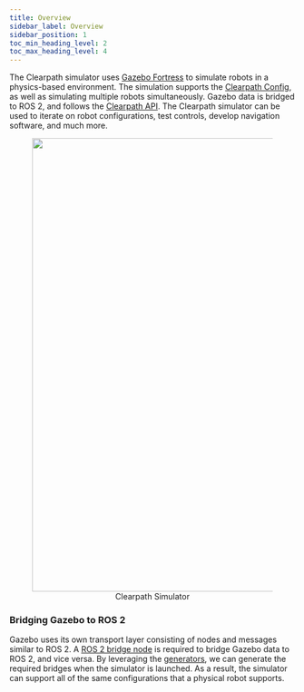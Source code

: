 ```yaml
---
title: Overview
sidebar_label: Overview
sidebar_position: 1
toc_min_heading_level: 2
toc_max_heading_level: 4
---
```


The Clearpath simulator uses [Gazebo Fortress](https://gazebosim.org/home) to simulate robots in a physics-based environment. The simulation
supports the [Clearpath Config](../overview#terminology), as well as simulating multiple robots simultaneously. Gazebo data is bridged to ROS 2, and follows the [Clearpath API](../api/overview).
The Clearpath simulator can be used to iterate on robot configurations, test controls, develop navigation software, and much more.

<center>
  <figure>
    <img
      src="/img/tutorials/simulation/simulation.png"
      width="800"
    />
    <figcaption>Clearpath Simulator</figcaption>
  </figure>
</center>

### Bridging Gazebo to ROS 2

Gazebo uses its own transport layer consisting of nodes and messages similar to ROS 2. A [ROS 2 bridge node](https://github.com/gazebosim/ros_gz/tree/humble/ros_gz_bridge) is required to bridge Gazebo data to ROS 2, and vice versa. By leveraging the [generators](../config/generators), we can generate the required bridges when the simulator is launched. As a result, the simulator can support all of the same configurations that a physical robot supports.